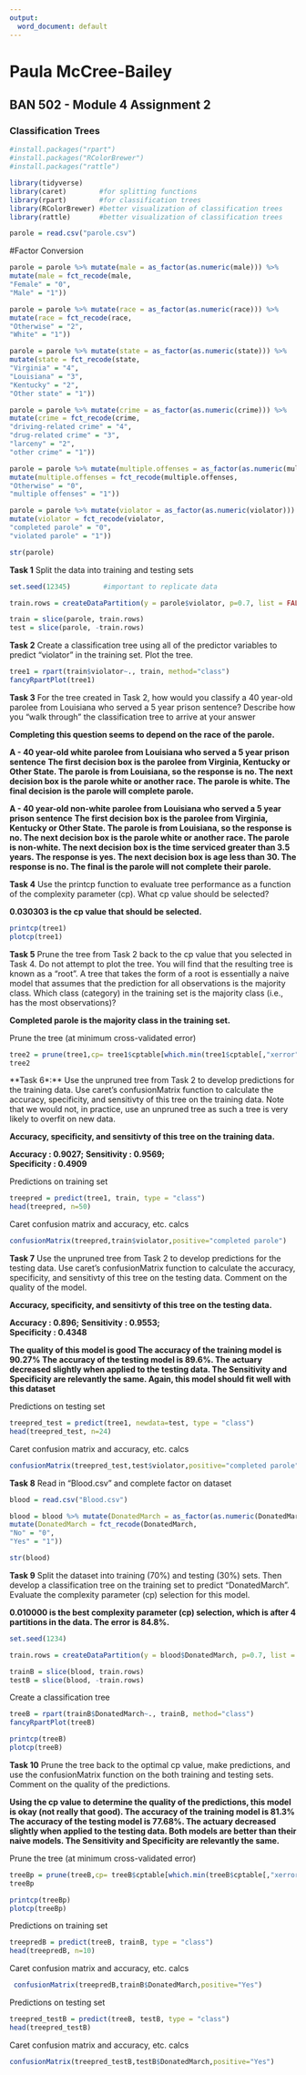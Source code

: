 ```yaml
---
output:
  word_document: default
---
```

# Paula McCree-Bailey
## BAN 502 - Module 4 Assignment 2
### Classification Trees

```r
#install.packages("rpart")
#install.packages("RColorBrewer")
#install.packages("rattle")

library(tidyverse)
library(caret)        #for splitting functions
library(rpart)        #for classification trees
library(RColorBrewer) #better visualization of classification trees
library(rattle)       #better visualization of classification trees

parole = read.csv("parole.csv")

```

#Factor Conversion
```r

parole = parole %>% mutate(male = as_factor(as.numeric(male))) %>%
mutate(male = fct_recode(male,
"Female" = "0",
"Male" = "1"))

parole = parole %>% mutate(race = as_factor(as.numeric(race))) %>%
mutate(race = fct_recode(race,
"Otherwise" = "2",
"White" = "1"))

parole = parole %>% mutate(state = as_factor(as.numeric(state))) %>%
mutate(state = fct_recode(state,
"Virginia" = "4",
"Louisiana" = "3",
"Kentucky" = "2",
"Other state" = "1"))

parole = parole %>% mutate(crime = as_factor(as.numeric(crime))) %>%
mutate(crime = fct_recode(crime,
"driving-related crime" = "4",
"drug-related crime" = "3",
"larceny" = "2",
"other crime" = "1"))

parole = parole %>% mutate(multiple.offenses = as_factor(as.numeric(multiple.offenses))) %>%
mutate(multiple.offenses = fct_recode(multiple.offenses,
"Otherwise" = "0",
"multiple offenses" = "1"))

parole = parole %>% mutate(violator = as_factor(as.numeric(violator))) %>%
mutate(violator = fct_recode(violator,
"completed parole" = "0",
"violated parole" = "1"))

str(parole)
```


**Task 1** Split the data into training and testing sets

```r
set.seed(12345)        #important to replicate data

train.rows = createDataPartition(y = parole$violator, p=0.7, list = FALSE) 

train = slice(parole, train.rows)
test = slice(parole, -train.rows)
```


**Task 2** Create a classification tree using all of the predictor variables to predict “violator” in the training set. Plot the tree.

```r

tree1 = rpart(train$violator~., train, method="class")
fancyRpartPlot(tree1)
```


**Task 3** For the tree created in Task 2, how would you classify a 40 year-old parolee from Louisiana who
served a 5 year prison sentence? Describe how you “walk through” the classification tree to arrive at your
answer

**Completing this question seems to depend on the race of the parole. **

**A - 40 year-old white parolee from Louisiana who served a 5 year prison sentence**
**The first decision box is the parolee from Virginia, Kentucky or Other State.  The parole is from Louisiana, so the response is no.  The next decision box is the parole white or another race.  The parole is white.  The final decision is the parole will complete parole.**

**A - 40 year-old non-white parolee from Louisiana who served a 5 year prison sentence**
**The first decision box is the parolee from Virginia, Kentucky or Other State.  The parole is from Louisiana, so the response is no.  The next decision box is the parole white or another race.  The parole is non-white. The next decision box is the time serviced greater than 3.5 years.  The response is yes.  The next decision box is age less than 30.  The response is no.  The final is the parole will not complete their parole.**

**Task 4** Use the printcp function to evaluate tree performance as a function of the complexity parameter
(cp). What cp value should be selected? 

**0.030303 is the cp value that should be selected.**

```r
printcp(tree1)
plotcp(tree1)
```


**Task 5** Prune the tree from Task 2 back to the cp value that you selected in Task 4. Do not attempt to plot the tree. You will find that the resulting tree is known as a “root”. A tree that takes the form of a root is essentially a naive model that assumes that the prediction for all observations is the majority class. Which class (category) in the training set is the majority class (i.e., has the most observations)?

**Completed parole is the majority class in the training set.**

Prune the tree (at minimum cross-validated error) 

```r
tree2 = prune(tree1,cp= tree1$cptable[which.min(tree1$cptable[,"xerror"]),"CP"])
tree2
```


**Task 6*:** Use the unpruned tree from Task 2 to develop predictions for the training data. Use caret’s
confusionMatrix function to calculate the accuracy, specificity, and sensitivty of this tree on the training data. Note that we would not, in practice, use an unpruned tree as such a tree is very likely to overfit on new data.

**Accuracy, specificity, and sensitivty of this tree on the training data.**

**Accuracy    : 0.9027;**
**Sensitivity : 0.9569;**       
**Specificity : 0.4909 **

Predictions on training set 

```r

treepred = predict(tree1, train, type = "class")
head(treepred, n=50)

```

Caret confusion matrix and accuracy, etc. calcs 

```r

confusionMatrix(treepred,train$violator,positive="completed parole")
```


**Task 7** Use the unpruned tree from Task 2 to develop predictions for the testing data. Use caret’s
confusionMatrix function to calculate the accuracy, specificity, and sensitivty of this tree on the testing data.
Comment on the quality of the model.

**Accuracy, specificity, and sensitivty of this tree on the testing data.**

**Accuracy    : 0.896;**
**Sensitivity : 0.9553;**        
**Specificity : 0.4348**

**The quality of this model is good  The accuracy of the training model is 90.27%  The accuracy of the testing model is 89.6%. The actuary decreased slightly when applied to the testing data.  The Sensitivity and Specificity are relevantly the same.  Again, this model should fit well with this dataset**

Predictions on testing set 

```r

treepred_test = predict(tree1, newdata=test, type = "class")
head(treepred_test, n=24)
```

Caret confusion matrix and accuracy, etc. calcs 

```r
confusionMatrix(treepred_test,test$violator,positive="completed parole")
```

**Task 8** Read in “Blood.csv” and complete factor on dataset 

```r

blood = read.csv("Blood.csv")

blood = blood %>% mutate(DonatedMarch = as_factor(as.numeric(DonatedMarch))) %>%
mutate(DonatedMarch = fct_recode(DonatedMarch,
"No" = "0",
"Yes" = "1"))

str(blood)
```


**Task 9** Split the dataset into training (70%) and testing (30%) sets.
Then develop a classification tree on the training set to predict “DonatedMarch”. Evaluate the complexity parameter (cp) selection for this model.

**0.010000 is the best complexity parameter (cp) selection, which is after 4 partitions in the data.  The error is 84.8%.**

```r
set.seed(1234)        

train.rows = createDataPartition(y = blood$DonatedMarch, p=0.7, list = FALSE) 

trainB = slice(blood, train.rows)
testB = slice(blood, -train.rows)
```

 Create a classification tree
 
```r

treeB = rpart(trainB$DonatedMarch~., trainB, method="class")
fancyRpartPlot(treeB)
```
 
```r

printcp(treeB)
plotcp(treeB)
```


**Task 10** Prune the tree back to the optimal cp value, make predictions, and use the confusionMatrix
function on the both training and testing sets. Comment on the quality of the predictions.

**Using the cp value to determine the quality of the predictions, this model is okay (not really that good).  The accuracy of the training model is 81.3%  The accuracy of the testing model is 77.68%. The actuary decreased slightly when applied to the testing data. Both models are better than their naive models. The Sensitivity and Specificity are relevantly the same.**
 
 Prune the tree (at minimum cross-validated error)
```r

treeBp = prune(treeB,cp= treeB$cptable[which.min(treeB$cptable[,"xerror"]),"CP"])
treeBp
```


```r

printcp(treeBp)
plotcp(treeBp)
```
 
 
 Predictions on training set 
```r

treepredB = predict(treeB, trainB, type = "class")
head(treepredB, n=10)
```


Caret confusion matrix and accuracy, etc. calcs 
```r

 confusionMatrix(treepredB,trainB$DonatedMarch,positive="Yes")
```
 
 
Predictions on testing set
```r

treepred_testB = predict(treeB, testB, type = "class")
head(treepred_testB)
```

Caret confusion matrix and accuracy, etc. calcs
```r

confusionMatrix(treepred_testB,testB$DonatedMarch,positive="Yes") 
```




 
 